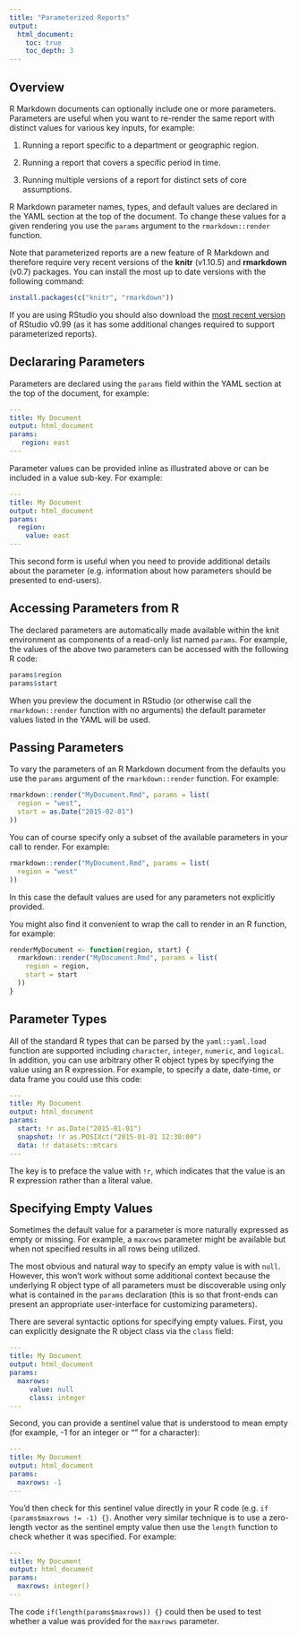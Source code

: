 ```yaml
---
title: "Parameterized Reports"
output:
  html_document:
    toc: true
    toc_depth: 3
---
```


## Overview

R Markdown documents can optionally include one or more parameters. Parameters are useful when you want to re-render the same report with distinct values for various key inputs, for example:

1. Running a report specific to a department or geographic region.

2. Running a report that covers a specific period in time.

3. Running multiple versions of a report for distinct sets of core assumptions.

R Markdown parameter names, types, and default values are declared in the YAML section at the top of the document. To change these values for a given rendering you use the `params` argument to the `rmarkdown::render` function.

Note that parameterized reports are a new feature of R Markdown and therefore require very recent versions of the **knitr** (v1.10.5) and **rmarkdown** (v0.7) packages. You can install the most up to date versions with the following command:

```r
install.packages(c("knitr", "rmarkdown"))
```

If you are using RStudio you should also download the [most recent version](http://www.rstudio.com/products/rstudio/download/) of RStudio v0.99 (as it has some additional changes required to support parameterized reports).

## Declararing Parameters

Parameters are declared using the `params` field within the YAML section at the top of the document, for example:

```yaml
---
title: My Document
output: html_document
params:
   region: east
---
```

Parameter values can be provided inline as illustrated above or can be included in a value sub-key. For example:

```yaml
---
title: My Document
output: html_document
params:
  region:
    value: east
---
```

This second form is useful when you need to provide additional details about the parameter (e.g. information about how parameters should be presented to end-users). 

## Accessing Parameters from R

The declared parameters are automatically made available within the knit environment as components of a read-only list named `params`. For example, the values of the above two parameters can be accessed with the following R code:

```r
params$region
params$start
```

When you preview the document in RStudio (or otherwise call the `rmarkdown::render` function with no arguments) the default parameter values listed in the YAML will be used.


## Passing Parameters

To vary the parameters of an R Markdown document from the defaults you use the `params` argument of the `rmarkdown::render` function. For example:

```r
rmarkdown::render("MyDocument.Rmd", params = list(
  region = "west",
  start = as.Date("2015-02-01")
))
```

You can of course specify only a subset of the available parameters in your call to render. For example:

```r
rmarkdown::render("MyDocument.Rmd", params = list(
  region = "west"
))
```

In this case the default values are used for any parameters not explicitly provided.


You might also find it convenient to wrap the call to render in an R function, for example:

```r
renderMyDocument <- function(region, start) {
  rmarkdown::render("MyDocument.Rmd", params = list(
    region = region,
    start = start
  ))
}
```

## Parameter Types

All of the standard R types that can be parsed by the `yaml::yaml.load` function are supported including `character`, `integer`, `numeric`, and `logical`. In addition, you can use arbitrary other R object types by specifying the value using an R expression. For example, to specify a date, date-time, or data frame you could use this code:

```yaml
---
title: My Document
output: html_document
params:
  start: !r as.Date("2015-01-01")
  snapshot: !r as.POSIXct("2015-01-01 12:30:00")
  data: !r datasets::mtcars
---
```

The key is to preface the value with `!r`, which indicates that the value is an R expression rather than a literal value.

## Specifying Empty Values

Sometimes the default value for a parameter is more naturally expressed as empty or missing. For example, a `maxrows` parameter might be available but when not specified results in all rows being utilized.

The most obvious and natural way to specify an empty value is with `null`. However, this won't work without some additional context because the underlying R object type of all parameters must be discoverable using only what is contained in the `params` declaration (this is so that front-ends can present an appropriate user-interface for customizing parameters). 

There are several syntactic options for specifying empty values. First, you can explicitly designate the R object class via the `class` field:

```yaml
---
title: My Document
output: html_document
params:
  maxrows: 
     value: null
     class: integer
---
```

Second, you can provide a sentinel value that is understood to mean empty (for example, -1 for an integer or "" for a character):

```yaml
---
title: My Document
output: html_document
params:
  maxrows: -1
---
```

You'd then check for this sentinel value directly in your R code (e.g. `if (params$maxrows != -1) {}`. Another very similar technique is to use a zero-length vector as the sentinel empty value then use the `length` function to check whether it was specified. For example:

```yaml
---
title: My Document
output: html_document
params:
  maxrows: integer()
---
```

The code `if(length(params$maxrows)) {}` could then be used to test whether a value was provided for the `maxrows` parameter.


